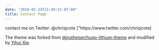 ```yaml
---
date: "2020-02-14T21:48:51-07:00"
title: Contact Page
---
```


contact me on Twitter: @chrisjcote["https://www.twitter.com/chrisjcote]

The theme was forked from [@jrutheiser/hugo-lithium-theme](https://github.com/jrutheiser/hugo-lithium-theme) and modified by [Yihui Xie](https://github.com/yihui/hugo-lithium).
